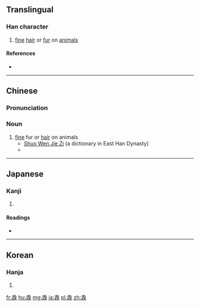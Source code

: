 ==Translingual==

===Han character===
{{Han char|rn=82|rad=毛|as=08|sn=12|four=2071<sub>4</sub>|canj=竹山竹山山 (HUHUU)|ids=⿱[[毛]][[㲎]]}}

# [[fine]] [[hair]] or [[fur]] on [[animal]]s

====References====
* {{Han ref|kx=0594.190|dkj=16872|dj=0986.180|hdz=32000.040|uh=6BF3|ud=27635|bh=D9E5|bd=55781}}

----

==Chinese==

===Pronunciation===
{{zh-pron
|m=cuì
|c=ceoi3
|mc=y
|oc=y
|cat=n
}}

===Noun===
{{zh-noun}}

# [[fine]] fur or [[hair]] on animals
#* [http://ctext.org/shuo-wen-jie-zi/cui-bu Shuo Wen Jie Zi] (a dictionary in East Han Dynasty)
#* {{zh-usex|毳：獸 細 毛 也。从 三 毛。凡 毳 之 屬 皆 从 毳。|[The character] 毳 [means] animals' fine fur indeed. [The character is] composed [of] three 毛s. All that belongs to the radical 毳 are composed of 毳.|CL|link=yes}}

----

==Japanese==

===Kanji===
{{ja-kanji|grade=|rs=毛08}}

# {{defn|lang=ja|sort=毛08}}

====Readings====
* {{ja-readings|on=[[ぜい]] (zei), [[せい]] (sei), [[せつ]] (setsu)|kun=[[むくげ]] (mukuge)}}

----

==Korean==

===Hanja===
{{ko-hanja|hangeul=취|eumhun=|rv=chwi|mr=ch'wi|y=chwi}}

# {{defn|lang=ko|sort=毛08}}

[[fr:毳]]
[[hu:毳]]
[[mg:毳]]
[[ja:毳]]
[[pl:毳]]
[[zh:毳]]